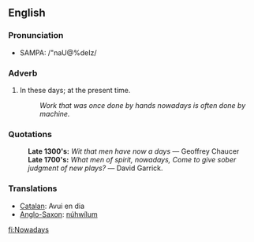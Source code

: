 ==English==
===Pronunciation===
*SAMPA: /"naU@%deIz/
===Adverb===

#In these days; at the present time.
#: ''Work that was once done by hands nowadays is often done by machine.''

===Quotations=== <!-- More exact dates, etc.? Neither seems to have found its way onto the web outside online dictionaries -->
: '''Late 1300's:''' ''Wit that men have now a days''  &mdash; Geoffrey Chaucer
: '''Late 1700's:''' ''What men of spirit, nowadays, Come to give sober judgment of new plays?''  &mdash; David Garrick.

===Translations===
*[[Catalan]]: Avui en dia
*[[Anglo-Saxon]]: [[núhwílum]]

[[fi:Nowadays]]